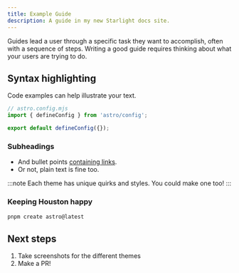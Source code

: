 ```yaml
---
title: Example Guide
description: A guide in my new Starlight docs site.
---
```


Guides lead a user through a specific task they want to accomplish, often with a sequence of steps.
Writing a good guide requires thinking about what your users are trying to do.

## Syntax highlighting

Code examples can help illustrate your text.

```js {4}
// astro.config.mjs
import { defineConfig } from 'astro/config';

export default defineConfig({});
```

### Subheadings

- And bullet points [containing links](#).
- Or not, plain text is fine too.

:::note
Each theme has unique quirks and styles. You could make one too!
:::

### Keeping Houston happy

```sh
pnpm create astro@latest
```

## Next steps

1. Take screenshots for the different themes
2. Make a PR!
